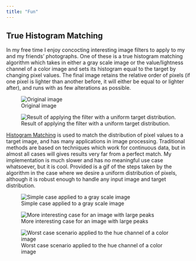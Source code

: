 ```yaml
---
title: "Fun"
---
```


## True Histogram Matching

In my free time I enjoy concocting interesting image filters to apply to my and my friends' photographs. One of these is a true histogram matching algorithm which takes in either a gray scale image or the value/lightness channel of a color image and sets its histogram equal to the target by changing pixel values. The final image retains the relative order of pixels (if one pixel is lighter than another before, it will either be equal to or lighter after), and runs with as few alterations as possible.

![Original image](images/Img4.jpg){fig-align="center"}

![Result of applying the filter with a uniform target distribution.](images/Imag4_new.png)

[Histogram Matching](https://en.wikipedia.org/wiki/Histogram_matching) is used to match the distribution of pixel values to a target image, and has many applications in image processing. Traditional methods are based on techniques which work for continuous data, but in almost all cases will gives results very far from a perfect match. My implementation is much slower and has no meaningful use case whatsoever, but it is cool. Provided is a gif of the steps taken by the algorithm in the case where we desire a uniform distribution of pixels, although it is robust enough to handle any input image and target distribution.

![Simple case applied to a gray scale image](images/Hole1.gif)

![More interesting case for an image with large peaks](images/Hole3.gif)

![Worst case scenario applied to the hue channel of a color image](images/Hole3-1.gif)
